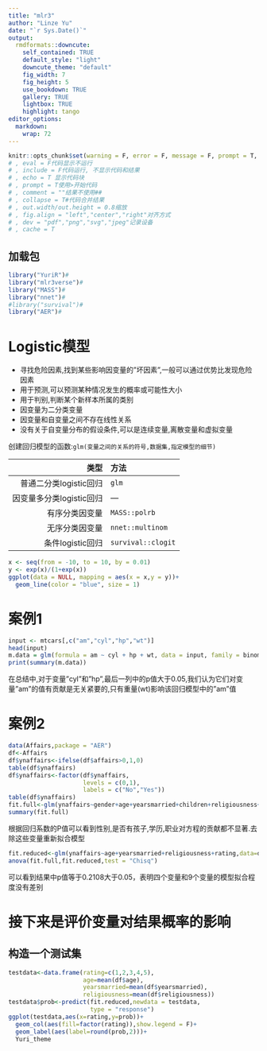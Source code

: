---
title: "mlr3"
author: "Linze Yu"
date: "`r Sys.Date()`"
output:
  rmdformats::downcute:
    self_contained: TRUE
    default_style: "light"
    downcute_theme: "default"
    fig_width: 7
    fig_height: 5
    use_bookdown: TRUE
    gallery: TRUE
    lightbox: TRUE
    highlight: tango
editor_options: 
  markdown: 
    wrap: 72
---

```{r, 代码全局设置, echo = F}
knitr::opts_chunk$set(warning = F, error = F, message = F, prompt = T, comment = "", echo = T, dpi = 200, collapse = T, fig.align = "left", dev = "png", prompt = F, cache = T)
# , eval = F代码显示不运行
# , include = F代码运行, 不显示代码和结果
# , echo = T 显示代码块
# , prompt = T使用>开始代码
# , comment = ""结果不使用##
# , collapse = T#代码合并结果
# , out.width/out.height = 0.8缩放
# , fig.align = "left","center","right"对齐方式
# , dev = "pdf","png","svg","jpeg"记录设备
# , cache = T
```

## 加载包
```{r 加载包}
library("YuriR")#
library("mlr3verse")#
library("MASS")#
library("nnet")#
#library("survival")#
library("AER")#
```

# Logistic模型
- 寻找危险因素,找到某些影响因变量的"坏因素",一般可以通过优势比发现危险因素
- 用于预测,可以预测某种情况发生的概率或可能性大小
- 用于判别,判断某个新样本所属的类别
- 因变量为二分类变量
- 因变量和自变量之间不存在线性关系
- 没有关于自变量分布的假设条件,可以是连续变量,离散变量和虚拟变量

创建回归模型的函数:`glm(变量之间的关系的符号,数据集,指定模型的细节)`

|类型|方法|
|-:|:-|
|普通二分类logistic回归|`glm`|
|因变量多分类logistic回归|---|
|有序分类因变量|`MASS::polrb`|
|无序分类因变量|`nnet::multinom`|
|条件logistic回归|`survival::clogit`|

```{r}
x <- seq(from = -10, to = 10, by = 0.01)
y <- exp(x)/(1+exp(x))
ggplot(data = NULL, mapping = aes(x = x,y = y))+
  geom_line(color = "blue", size = 1)
```

# 案例1
```{r}
input <- mtcars[,c("am","cyl","hp","wt")]
head(input)
m.data = glm(formula = am ~ cyl + hp + wt, data = input, family = binomial)
print(summary(m.data))
```
在总结中,对于变量"cyl"和"hp",最后一列中的p值大于0.05,我们认为它们对变量"am"的值有贡献是无关紧要的,只有重量(wt)影响该回归模型中的"am"值

# 案例2
```{r}
data(Affairs,package = "AER")
df<-Affairs
df$ynaffairs<-ifelse(df$affairs>0,1,0)
table(df$ynaffairs)
df$ynaffairs<-factor(df$ynaffairs,
                     levels = c(0,1),
                     labels = c("No","Yes"))
table(df$ynaffairs)
fit.full<-glm(ynaffairs~gender+age+yearsmarried+children+religiousness+education+occupation+rating,data=df,family = binomial())
summary(fit.full)
```

根据回归系数的P值可以看到性别,是否有孩子,学历,职业对方程的贡献都不显著.去除这些变量重新拟合模型

```{r}
fit.reduced<-glm(ynaffairs~age+yearsmarried+religiousness+rating,data=df,family = binomial())
anova(fit.full,fit.reduced,test = "Chisq")
```

可以看到结果中p值等于0.2108大于0.05，表明四个变量和9个变量的模型拟合程度没有差别

# 接下来是评价变量对结果概率的影响
## 构造一个测试集
```{r}
testdata<-data.frame(rating=c(1,2,3,4,5),
                     age=mean(df$age),
                     yearsmarried=mean(df$yearsmarried),
                     religiousness=mean(df$religiousness))
testdata$prob<-predict(fit.reduced,newdata = testdata,
                       type = "response")
ggplot(testdata,aes(x=rating,y=prob))+
  geom_col(aes(fill=factor(rating)),show.legend = F)+
  geom_label(aes(label=round(prob,2)))+
  Yuri_theme
```





